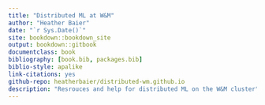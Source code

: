 ```yaml
--- 
title: "Distributed ML at W&M"
author: "Heather Baier"
date: "`r Sys.Date()`"
site: bookdown::bookdown_site
output: bookdown::gitbook
documentclass: book
bibliography: [book.bib, packages.bib]
biblio-style: apalike
link-citations: yes
github-repo: heatherbaier/distributed-wm.github.io
description: "Resrouces and help for distributed ML on the W&M cluster"
---
```

